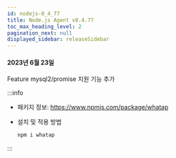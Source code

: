 ```yaml
---
id: nodejs-0_4_77
title: Node.js Agent v0.4.77
toc_max_heading_level: 2
pagination_next: null
displayed_sidebar: releaseSidebar
---
```


#### 2023년 6월 23일

<p><Status>Feature</Status> mysql2/promise 지원 기능 추가</p>

:::info

* 패키지 정보: https://www.npmjs.com/package/whatap

* 설치 및 적용 방법

  ```bash
  npm i whatap
  ```

:::
